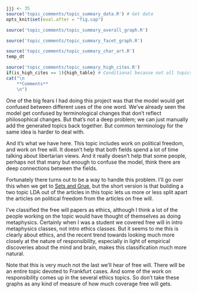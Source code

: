 ```r
jjj <- 35
source('topic_comments/topic_summary_data.R') # Get data
opts_knit$set(eval.after = "fig.cap")
```

```r
source('topic_comments/topic_summary_overall_graph.R')
```

```r
source('topic_comments/topic_summary_facet_graph.R')
```

```r
source('topic_comments/topic_summary_char_art.R')
temp_dt
```

```r
source('topic_comments/topic_summary_high_cites.R')
if(is_high_cites == 1){high_table} # Conditional because not all topics have high cites
cat("\n
	**Comments**
	\n")
```

One of the big fears I had doing this project was that the model would get confused between different uses of the one word. We've already seen the model get confused by terminological changes that don't reflect philosophical changes. But that's not a deep problem; we can just manually add the generated topics back together. But common terminology for the same idea is harder to deal with.

And it's what we have here. This topic includes work on political freedom, and work on free will. It doesn't help that both fields spend a lot of time talking about libertarian views. And it really doesn't help that some people, perhaps not that many but enough to confuse the model, think there are deep connections between the fields.

Fortunately there turns out to be a way to handle this problem. I'll go over this when we get to [Sets and Grue](#topic37), but the short version is that building a two topic LDA out of the articles in this topic lets us more or less split apart the articles on political freedom from the articles on free will.

I've classified the free will papers as ethics, although I think a lot of the people working on the topic would have thought of themselves as doing metaphysics. Certainly when I was a student we covered free will in intro metaphysics classes, not intro ethics classes. But it seems to me this is clearly about ethics, and the recent trend towards looking much more closely at the nature of responsibility, especially in light of empirical discoveries about the mind and brain, makes this classification much more natural.

Note that this is very much not the last we'll hear of free will. There will be an entire topic devoted to Frankfurt cases. And some of the work on responsibility comes up in the several ethics topics. So don't take these graphs as any kind of measure of how much coverage free will gets. 